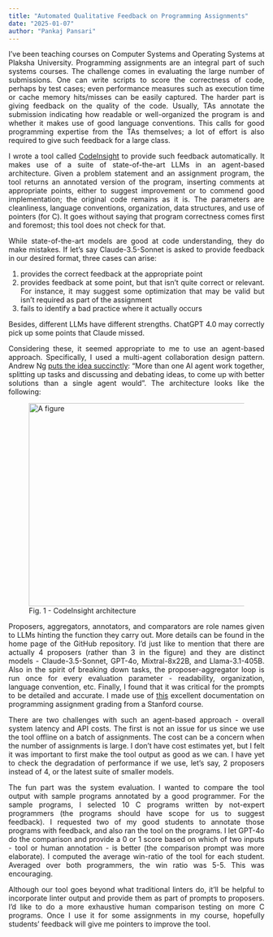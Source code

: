 ---
title: "Automated Qualitative Feedback on Programming Assignments"
date: "2025-01-07"
author: "Pankaj Pansari"
---

<div style="text-align: justify"> 

I've been teaching courses on Computer Systems and Operating Systems at Plaksha University. Programming assignments are an integral part of such systems courses. The challenge comes in evaluating the large number of submissions. One can write scripts to score the correctness of code, perhaps by test cases; even performance measures such as execution time or cache memory hits/misses can be easily captured. The harder part is giving feedback on the quality of the code. Usually, TAs annotate the submission indicating how readable or well-organized the program is and whether it makes use of good language conventions. This calls for good programming expertise from the TAs themselves; a lot of effort is also required to give such feedback for a large class.

I wrote a tool called [CodeInsight](https://github.com/pankajpansari/code_insight?tab=readme-ov-file) to provide such feedback automatically. It makes use of a suite of state-of-the-art LLMs in an agent-based architecture. Given a problem statement and an assignment program, the tool returns an annotated version of the program, inserting comments at appropriate points, either to suggest improvement or to commend good implementation; the original code remains as it is. The parameters are cleanliness, language conventions, organization, data structures, and use of pointers (for C). It goes without saying that program correctness comes first and foremost; this tool does not check for that.

While state-of-the-art models are good at code understanding, they do make mistakes. If let's say Claude-3.5-Sonnet is asked to provide feedback in our desired format, three cases can arise:

1. provides the correct feedback at the appropriate point
2. provides feedback at some point, but that isn't quite correct or relevant. For instance, it may suggest some optimization that may be valid but isn't required as part of the assignment
3. fails to identify a bad practice where it actually occurs

Besides, different LLMs have different strengths. ChatGPT 4.0 may correctly pick up some points that Claude missed. 

Considering these, it seemed appropriate to me to use an agent-based approach. Specifically, I used a multi-agent collaboration design pattern. Andrew Ng [puts the idea succinctly](https://www.deeplearning.ai/the-batch/how-agents-can-improve-llm-performance/): "More than one AI agent work together, splitting up tasks and discussing and debating ideas, to come up with better solutions than a single agent would". The architecture looks like the following:

<figure>
    <img src="system_diagram.jpg" class="center" alt="A figure" width = "700" height = "400">
    <figcaption> Fig. 1 - CodeInsight architecture </figcaption>
</figure>

Proposers, aggregators, annotators, and comparators are role names given to LLMs hinting the function they carry out. More details can be found in the home page of the GitHub repository. I'd just like to mention that there are actually 4 proposers (rather than 3 in the figure) and they are distinct models - Claude-3.5-Sonnet, GPT-4o, Mixtral-8x22B, and Llama-3.1-405B. Also in the spirit of breaking down tasks, the proposer-aggregator loop is run once for every evaluation parameter - readability, organization, language convention, etc. Finally, I found that it was critical for the prompts to be detailed and accurate. I made use of [this](https://web.stanford.edu/class/archive/cs/cs107/cs107.1166/advice_assigngrade.html) excellent documentation on programming assignment grading from a Stanford course.

There are two challenges with such an agent-based approach - overall system latency and API costs. The first is not an issue for us since we use the tool offline on a batch of assignments. The cost can be a concern when the number of assignments is large. I don't have cost estimates yet, but I felt it was important to first make the tool output as good as we can. I have yet to check the degradation of performance if we use, let's say, 2 proposers instead of 4, or the latest suite of smaller models.

The fun part was the system evaluation. I wanted to compare the tool output with sample programs annotated by a good programmer. For the sample programs, I selected 10 C programs written by not-expert programmers (the programs should have scope for us to suggest feedback). I requested two of my good students to annotate those programs with feedback, and also ran the tool on the programs. I let GPT-4o do the comparison and provide a 0 or 1 score based on which of two inputs - tool or human annotation - is better (the comparison prompt was more elaborate). I computed the average win-ratio of the tool for each student. Averaged over both programmers, the win ratio was 5-5. This was encouraging.

Although our tool goes beyond what traditional linters do, it'll be helpful to incorporate linter output and provide them as part of prompts to proposers. I'd like to do a more exhaustive human comparison testing on more C programs. Once I use it for some assignments in my course, hopefully students' feedback will give me pointers to improve the tool. 

